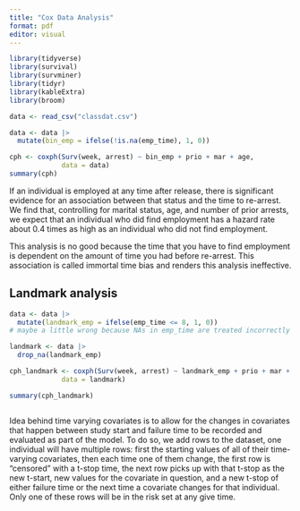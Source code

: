 ```yaml
---
title: "Cox Data Analysis"
format: pdf
editor: visual
---
```


```r
library(tidyverse)
library(survival)
library(survminer)
library(tidyr)
library(kableExtra)
library(broom)
```

```r
data <- read_csv("classdat.csv")
```

```r
data <- data |>
  mutate(bin_emp = ifelse(!is.na(emp_time), 1, 0))
```

```r
cph <- coxph(Surv(week, arrest) ~ bin_emp + prio + mar + age, 
             data = data)
summary(cph)
```

If an individual is employed at any time after release, there is significant evidence for an association between that status and the time to re-arrest. We find that, controlling for marital status, age, and number of prior arrests, we expect that an individual who did find employment has a hazard rate about 0.4 times as high as an individual who did not find employment.

This analysis is no good because the time that you have to find employment is dependent on the amount of time you had before re-arrest. This association is called immortal time bias and renders this analysis ineffective.

## Landmark analysis

```r
data <- data |>
  mutate(landmark_emp = ifelse(emp_time <= 8, 1, 0))
# maybe a little wrong because NAs in emp_time are treated incorrectly

landmark <- data |>
  drop_na(landmark_emp)

cph_landmark <- coxph(Surv(week, arrest) ~ landmark_emp + prio + mar + age, 
             data = landmark)

summary(cph_landmark)
```

```r

```

Idea behind time varying covariates is to allow for the changes in covariates that happen between study start and failure time to be recorded and evaluated as part of the model. To do so, we add rows to the dataset, one individual will have multiple rows: first the starting values of all of their time-varying covariates, then each time one of them change, the first row is "censored" with a t-stop time, the next row picks up with that t-stop as the new t-start, new values for the covariate in question, and a new t-stop of either failure time or the next time a covariate changes for that individual. Only one of these rows will be in the risk set at any give time.
